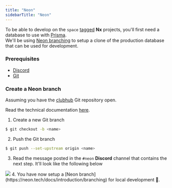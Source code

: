 ```yaml
---
title: "Neon"
sidebarTitle: "Neon"
---
```

To be able to develop on the `space` [tagged](https://nx.dev/core-features/enforce-project-boundaries#tags) **Nx** projects, you'll first need a database to use with [Prisma](/development/prisma).<br/>
We'll be using [Neon branching](https://neon.tech/blog/frictionless-development-experience-with-neon-branching) to setup a clone of the production database that can be used for development.

### Prerequisites
- [Discord](/development/discord)
- [Git](/development/git)

### Create a Neon branch
Assuming you have the [clubhub](https://github.com/clubhub-space/clubhub) Git repository open.

Read the technical documentation [here](/applications/trigger-neon-branch).

1. Create a new Git branch
```bash
$ git checkout -b <name>
```
2. Push the Git branch
```bash
$ git push --set-upstream origin <name>
```
3. Read the message posted in the `#neon` **Discord** channel that contains the next step. It'll look like the following below
<Frame>
  <img src="/images/development/getting-started/Screenshot 2023-04-24 at 14.43.41.png" />
</Frame>
4. You have now setup a [Neon branch](https://neon.tech/docs/introduction/branching) for local development 🎉.
